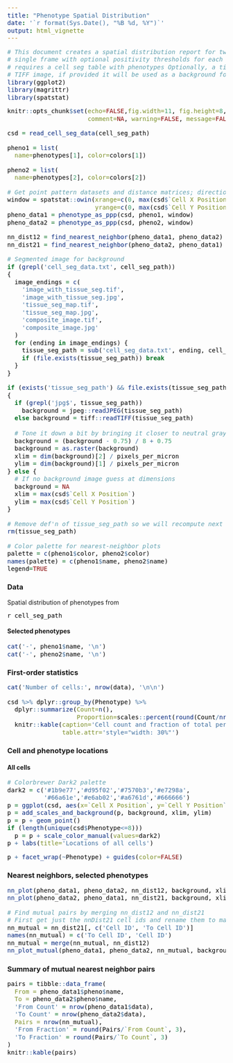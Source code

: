 ```yaml
---
title: "Phenotype Spatial Distribution"
date: '`r format(Sys.Date(), "%B %d, %Y")`'
output: html_vignette
---
```


```r
# This document creates a spatial distribution report for two phenotypes in a
# single frame with optional positivity thresholds for each phenotype. It
# requires a cell seg table with phenotypes Optionally, a tissue segmentation
# TIFF image, if provided it will be used as a background for the image plots.
library(ggplot2)
library(magrittr)
library(spatstat)
```

<style type="text/css">
code, pre { 
  color: black;
  border: none;
  background-color: white;
  padding: 0;
  font-size: 14px;
}
.table {
    width: auto !important;
    max-width: 100%;
    margin-bottom: 20px;
}
</style>

```r
knitr::opts_chunk$set(echo=FALSE,fig.width=11, fig.height=8, 
                      comment=NA, warning=FALSE, message=FALSE)

csd = read_cell_seg_data(cell_seg_path)

pheno1 = list(
  name=phenotypes[1], color=colors[1])

pheno2 = list(
  name=phenotypes[2], color=colors[2])

# Get point pattern datasets and distance matrices; direction matters...
window = spatstat::owin(xrange=c(0, max(csd$`Cell X Position`)),
                        yrange=c(0, max(csd$`Cell Y Position`)))
pheno_data1 = phenotype_as_ppp(csd, pheno1, window)
pheno_data2 = phenotype_as_ppp(csd, pheno2, window)

nn_dist12 = find_nearest_neighbor(pheno_data1, pheno_data2)
nn_dist21 = find_nearest_neighbor(pheno_data2, pheno_data1)

# Segmented image for background
if (grepl('cell_seg_data.txt', cell_seg_path))
{
  image_endings = c(
    'image_with_tissue_seg.tif',
    'image_with_tissue_seg.jpg',
    'tissue_seg_map.tif',
    'tissue_seg_map.jpg',
    'composite_image.tif',
    'composite_image.jpg'
  )
  for (ending in image_endings) {
    tissue_seg_path = sub('cell_seg_data.txt', ending, cell_seg_path)
    if (file.exists(tissue_seg_path)) break
  }
}

if (exists('tissue_seg_path') && file.exists(tissue_seg_path))
{
  if (grepl('jpg$', tissue_seg_path))
    background = jpeg::readJPEG(tissue_seg_path)
  else background = tiff::readTIFF(tissue_seg_path)
  
  # Tone it down a bit by bringing it closer to neutral gray
  background = (background - 0.75) / 8 + 0.75 
  background = as.raster(background)
  xlim = dim(background)[2] / pixels_per_micron
  ylim = dim(background)[1] / pixels_per_micron
} else {
  # If no background image guess at dimensions
  background = NA
  xlim = max(csd$`Cell X Position`)
  ylim = max(csd$`Cell Y Position`)
}

# Remove def'n of tissue_seg_path so we will recompute next time for new image
rm(tissue_seg_path)

# Color palette for nearest-neighbor plots
palette = c(pheno1$color, pheno2$color)
names(palette) = c(pheno1$name, pheno2$name)
legend=TRUE
```

### Data
Spatial distribution of phenotypes from

``r cell_seg_path``

#### Selected phenotypes  

```r
cat('-', pheno1$name, '\n')
cat('-', pheno2$name, '\n')
```


### First-order statistics

```r
cat('Number of cells:', nrow(data), '\n\n')

csd %>% dplyr::group_by(Phenotype) %>% 
  dplyr::summarize(Count=n(), 
                   Proportion=scales::percent(round(Count/nrow(csd), 2))) %>% 
  knitr::kable(caption='Cell count and fraction of total per phenotype',
               table.attr='style="width: 30%"')

```

### Cell and phenotype locations

#### All cells  

```r
# Colorbrewer Dark2 palette
dark2 = c('#1b9e77','#d95f02','#7570b3','#e7298a',
          '#66a61e','#e6ab02','#a6761d','#666666')
p = ggplot(csd, aes(x=`Cell X Position`, y=`Cell Y Position`, color=Phenotype))
p = add_scales_and_background(p, background, xlim, ylim)
p = p + geom_point() 
if (length(unique(csd$Phenotype<=8)))
  p = p + scale_color_manual(values=dark2)
p + labs(title='Locations of all cells')
```

```r
p + facet_wrap(~Phenotype) + guides(color=FALSE)
```

### Nearest neighbors, selected phenotypes

```r
nn_plot(pheno_data1, pheno_data2, nn_dist12, background, xlim, ylim)
nn_plot(pheno_data2, pheno_data1, nn_dist21, background, xlim, ylim)

# Find mutual pairs by merging nn_dist12 and nn_dist21
# First get just the nnDist21 cell ids and rename them to match nnDist12
nn_mutual = nn_dist21[, c('Cell ID', 'To Cell ID')]
names(nn_mutual) = c('To Cell ID', 'Cell ID')
nn_mutual = merge(nn_mutual, nn_dist12)
nn_plot_mutual(pheno_data1, pheno_data2, nn_mutual, background, xlim, ylim)
```

### Summary of mutual nearest neighbor pairs

```r
pairs = tibble::data_frame(
  From = pheno_data1$pheno$name,
  To = pheno_data2$pheno$name,
  'From Count' = nrow(pheno_data1$data),
  'To Count' = nrow(pheno_data2$data),
  Pairs = nrow(nn_mutual),
  'From Fraction' = round(Pairs/`From Count`, 3),
  'To Fraction' = round(Pairs/`To Count`, 3)
)
knitr::kable(pairs)
```
